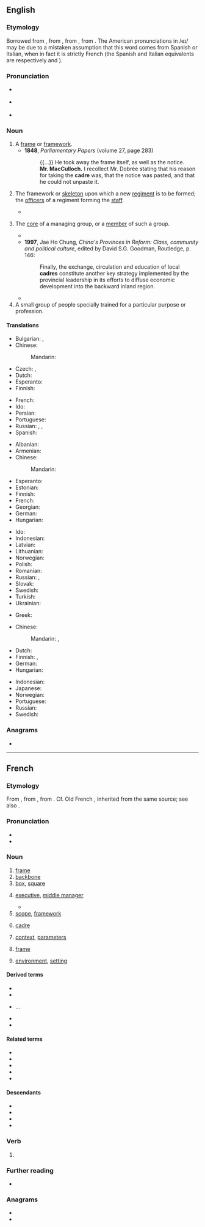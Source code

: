 {{also|cadré}}
==English==
{{was wotd|2009|July|9}}
{{wikipedia|lang=en}}

===Etymology===
Borrowed from {{bor|en|fr|cadre}}, from {{der|en|it|quadro||framed painting, square}}, from {{der|en|la|quadrum}}, from {{m|la|quattuor||four}}. The American pronunciations in /eɪ/ may be due to a mistaken assumption that this word comes from Spanish or Italian, when in fact it is strictly French (the Spanish and Italian equivalents are respectively {{m|es|cuadro}} and {{m|it|quadro}}).

===Pronunciation===
* {{a|RP}} {{IPA|en|/ˈkɑː.də/|/ˈkɑː.dɹə/}}
* {{a|US}} {{IPA|en|/ˈkɑ.dɹeɪ/|/ˈkæd.ɹeɪ/|/ˈkɑ.dɹə/|/ˈkæd.ɹi/|/ˈkɑ.dɹi/|/ˈkɑ.dəɹ/}}
* {{audio|en|en-au-cadre.ogg|Audio (AU)}}

===Noun===
{{en-noun}}

# A [[frame]] or [[framework]].
#* '''1848''', ''Parliamentary Papers'' (volume 27, page 283)
#*: {{...}} He took away the frame itself, as well as the notice.<br>'''Mr. MacCulloch.''' I recollect Mr. Dobrée stating that his reason for taking the '''cadre''' was, that the notice was pasted, and that he could not unpaste it.
# {{lb|en|military}} The framework or [[skeleton]] upon which a new [[regiment]] is to be formed; the [[officer]]s of a regiment forming the [[staff]].
#* {{quote-book|en|year=2002
|author=Barry M. Stentiford
|title=The American Home Guard: the State Militia in the Twentieth Century
|chapter=9
|isbn=1585441813
|page=202
|passage=From the original plan, thirty-four '''cadre''' battalions, with a total of 116 companies, had actually been formed, a total of about 700 officers and another 600 key enlisted men.}}
# {{lb|en|chiefly|in|_|communism}} The [[core]] of a managing group, or a [[member]] of such a group.
#* {{quote-book|en|1986|Robert Elsie|Dictionary of Albanian Literature|page=101|url=http://books.google.com/books?id=eXEhAAAAMAAJ
|passage=After the war, he was a party '''cadre''' and worked as a correspondent for the daily newspaper Zeri i Popullit (The People's Voice).}}
#* '''1997''', Jae Ho Chung, ''China's Provinces in Reform: Class, community and political culture'', edited by David S.G. Goodman, Routledge, p. 146:
#*: Finally, the exchange, circulation and education of local '''cadres''' constitute another key strategy implemented by the provincial leadership in its efforts to diffuse economic development into the backward inland region.
#* {{quote-journal|en|year=2006|work=Financial Times|url=http://www.ft.com/cms/s/e9eef20e-4dc4-11db-8704-0000779e2340,dwp_uuid=9c33700c-4c86-11da-89df-0000779e2340.html|title=China airbrushes Chen|passage=Party '''cadres''' must guard against the temptations of power, money and sex.}}
# A small group of people specially trained for a particular purpose or profession.

====Translations====
{{trans-top|frame or framework}}
* Bulgarian: {{t+|bg|структу́ра|f}}, {{t+|bg|ра́мка|f}}
* Chinese:
*: Mandarin: {{t+|cmn|骨骼|tr=gǔgé|sc=Hani}}
* Czech: {{t+|cs|rámec|m}}, {{t+|cs|rám|m}}
* Dutch: {{t+|nl|kader|n}}
* Esperanto: {{t|eo|kadro}}
* Finnish: {{t+|fi|kehys}}
{{trans-mid}}
* French: {{t+|fr|cadre|m}}
* Ido: {{t+|io|kadro}}
* Persian: {{t+|fa|کادر|tr=kâdr|sc=fa-Arab}}
* Portuguese: {{t+|pt|armação|f}}
* Russian: {{t+|ru|структу́ра|f}}, {{t+|ru|ра́мка|f}}, {{t+|ru|карка́с|m}}
* Spanish: {{t+|es|armazón|f}}
{{trans-bottom}}

{{trans-top|skeleton upon which regiment is formed}}
* Albanian: {{t-needed|sq}}
* Armenian: {{t-needed|hy}}
* Chinese:
*: Mandarin: {{t-needed|cmn}}
* Esperanto: {{t-needed|eo}}
* Estonian: {{t-needed|et}}
* Finnish: {{t+|fi|esikunta}}
* French: {{t+|fr|cadres|m-p}}
* Georgian: {{t-needed|ka}}
* German: {{t+|de|Kader|m}}
* Hungarian: {{t-needed|hu}}
{{trans-mid}}
* Ido: {{t+|io|kadro}}
* Indonesian: {{t+|id|kader}}
* Latvian: {{t-needed|lv}}
* Lithuanian: {{t-needed|lt}}
* Norwegian: {{t+|no|kader|m}}
* Polish: {{t+|pl|kadra|f}}
* Romanian: {{t-needed|ro}}
* Russian: {{t-check|ru|[[ка́дровый]] [[соста́в]]|m}} {{attention|ru|2=was "[[кадровый]] [[состав]]" - assumed sum-of-parts; if an idiom, remove the wikilinks to the individual words. see [[User:Kephir/gadgets/xte#Translation_fixing]]}}, {{t+|ru|кадр|alt=ка́дры|m-p}}
* Slovak: {{t-needed|sk}}
* Swedish: {{t+|sv|kader}}
* Turkish: {{t-needed|tr}}
* Ukrainian: {{t-needed|uk}}
{{trans-bottom}}

{{trans-top|officers forming the staff}}
* Greek: {{t+|el|επιτελείο|n}}
{{trans-bottom}}

{{trans-top|core of managing group}}
* Chinese:
*: Mandarin: {{t+|cmn|幹部|tr=gànbù|sc=Hani}}, {{t+|cmn|干部|tr=gànbù|sc=Hani}}
* Dutch: {{t+|nl|kader|n}}
* Finnish: {{t|fi|ydinjoukko}}, {{t+|fi|kaaderi}}
* German: {{t+|de|Kader|m}}
* Hungarian: {{t+|hu|káder}}
{{trans-mid}}
* Indonesian: {{t+|id|kader}}
* Japanese: {{t+|ja|幹部|tr=かんぶ, kanbu|sc=Jpan}}
* Norwegian: {{t+|no|kader|m}}
* Portuguese: {{t+|pt|quadro|m}}
* Russian: {{t|ru|[[руководящий|руководя́щие]] [[кадр|ка́дры]]|m-p}}
* Swedish: {{t+|sv|kader}}
{{trans-bottom}}

===Anagrams===
* {{anagrams|en|a=acder|Cedar|Cerda|Cerdà|Dacre|acred|arced|cader|cared|cedar|decar|e-card|ecard|raced}}

{{C|en|Collectives}}
{{topics|en|People|Occupations}}

----

==French==

===Etymology===
From {{bor|fr|it|quadro||framed painting, square}}, from {{der|fr|la|quadrum}}, from {{m|la|quattuor||four}}. Cf. Old French {{m|fro|querre}}, inherited from the same source; see also {{m|fr|carre}}.

===Pronunciation===
* {{fr-IPA|câdre}}
* {{audio|fr|Fr-cadre.ogg|audio}}

===Noun===
{{fr-noun|m}}

# [[frame]] {{gloss|of a door or picture}}
# [[backbone]] {{gloss|of an organization}}
# [[box]], [[square]] {{gloss|on a printed page}}
# {{lb|fr|business}} [[executive]], [[middle manager]]
#* {{quote-book|fr|title=Extension du domaine de la lutte|author={{w|Michel Houellebecq}}|year=1994|passage=Vendredi soir, j'étais invité à une soirée chez un collègue de travail. On était une bonne trentaine, rien que des '''cadres'''  moyens âgés de vint-cinq à quarante ans.|translation=Friday night, I was invited to a party at a work colleague's house.  There were thirty or so of us there, just '''middle managers''' between the ages of twenty-five and forty.}}
# [[scope]], [[framework]]
# {{lb|fr|military}} [[#English|cadre]]
# [[context]], [[parameter]]s
# {{lb|fr|cycling}} [[frame]]
#: {{uxi|fr|'''cadre''' en fibre de carbone|carbon fiber '''frame'''}}
# [[environment]], [[setting]]
#: {{uxi|fr|'''cadre''' de vie|living '''environment'''}}

====Derived terms====
* {{l|fr|cadrage}}
* {{l|fr|cadrer}}
* {{l|fr|dans le cadre de}}...
* {{l|fr|décadrer}}
* {{l|fr|encadrer}}

====Related terms====
* {{l|fr|carre}}
* {{l|fr|carreau}}
* {{l|fr|carrer}}
* {{l|fr|encadrement}}
* {{l|fr|équerre}}

====Descendants====
* {{desc|en|cadre|bor=1}}
* {{desc|de|Kader|bor=1}}
* {{desctree|ru|кадр|bor=1}}
* {{desc|tr|kadro|bor=1}}

===Verb===
{{head|fr|verb form}}

# {{inflection of|fr|cadrer||1//3|s|pres|ind//sub|;|2|s|impr}}

===Further reading===
* {{R:TLFi}}

===Anagrams===
* {{l|fr|carde}}
* {{l|fr|crade}}

{{C|fr|Bicycle parts}}